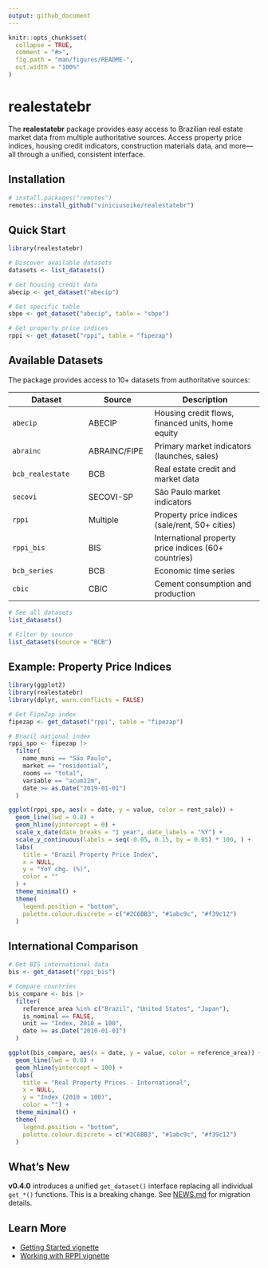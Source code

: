 ```yaml
---
output: github_document
---
```


<!-- README.md is generated from README.Rmd. Please edit that file -->

```r
knitr::opts_chunk$set(
  collapse = TRUE,
  comment = "#>",
  fig.path = "man/figures/README-",
  out.width = "100%"
)
```

# realestatebr

<!-- badges: start -->
<!-- badges: end -->

The **realestatebr** package provides easy access to Brazilian real estate market data from multiple authoritative sources. Access property price indices, housing credit indicators, construction materials data, and more—all through a unified, consistent interface.

## Installation

```r
# install.packages("remotes")
remotes::install_github("viniciusoike/realestatebr")
```

## Quick Start

```r
library(realestatebr)

# Discover available datasets
datasets <- list_datasets()

# Get housing credit data
abecip <- get_dataset("abecip")

# Get specific table
sbpe <- get_dataset("abecip", table = "sbpe")

# Get property price indices
rppi <- get_dataset("rppi", table = "fipezap")
```

## Available Datasets

The package provides access to 10+ datasets from authoritative sources:

| Dataset | Source | Description |
|---------|--------|-------------|
| `abecip` | ABECIP | Housing credit flows, financed units, home equity |
| `abrainc` | ABRAINC/FIPE | Primary market indicators (launches, sales) |
| `bcb_realestate` | BCB | Real estate credit and market data |
| `secovi` | SECOVI-SP | São Paulo market indicators |
| `rppi` | Multiple | Property price indices (sale/rent, 50+ cities) |
| `rppi_bis` | BIS | International property price indices (60+ countries) |
| `bcb_series` | BCB | Economic time series |
| `cbic` | CBIC | Cement consumption and production |

```r
# See all datasets
list_datasets()

# Filter by source
list_datasets(source = "BCB")
```

## Example: Property Price Indices

```r
library(ggplot2)
library(realestatebr)
library(dplyr, warn.conflicts = FALSE)

# Get FipeZap index
fipezap <- get_dataset("rppi", table = "fipezap")

# Brazil national index
rppi_spo <- fipezap |>
  filter(
    name_muni == "São Paulo",
    market == "residential",
    rooms == "total",
    variable == "acum12m",
    date >= as.Date("2019-01-01")
  )

ggplot(rppi_spo, aes(x = date, y = value, color = rent_sale)) +
  geom_line(lwd = 0.8) +
  geom_hline(yintercept = 0) +
  scale_x_date(date_breaks = "1 year", date_labels = "%Y") +
  scale_y_continuous(labels = seq(-0.05, 0.15, by = 0.05) * 100, ) +
  labs(
    title = "Brazil Property Price Index",
    x = NULL,
    y = "YoY chg. (%)",
    color = ""
  ) +
  theme_minimal() +
  theme(
    legend.position = "bottom",
    palette.colour.discrete = c("#2C6BB3", "#1abc9c", "#f39c12")
  )
```

## International Comparison

```r
# Get BIS international data
bis <- get_dataset("rppi_bis")

# Compare countries
bis_compare <- bis |>
  filter(
    reference_area %in% c("Brazil", "United States", "Japan"),
    is_nominal == FALSE,
    unit == "Index, 2010 = 100",
    date >= as.Date("2010-01-01")
  )

ggplot(bis_compare, aes(x = date, y = value, color = reference_area)) +
  geom_line(lwd = 0.8) +
  geom_hline(yintercept = 100) +
  labs(
    title = "Real Property Prices - International",
    x = NULL,
    y = "Index (2010 = 100)",
    color = "") +
  theme_minimal() +
  theme(
    legend.position = "bottom",
    palette.colour.discrete = c("#2C6BB3", "#1abc9c", "#f39c12")
  )
```

## What's New

**v0.4.0** introduces a unified `get_dataset()` interface replacing all individual `get_*()` functions. This is a breaking change. See [NEWS.md](NEWS.md) for migration details.

## Learn More

- [Getting Started vignette](vignettes/getting-started.Rmd)
- [Working with RPPI vignette](vignettes/working-with-rppi.Rmd)
